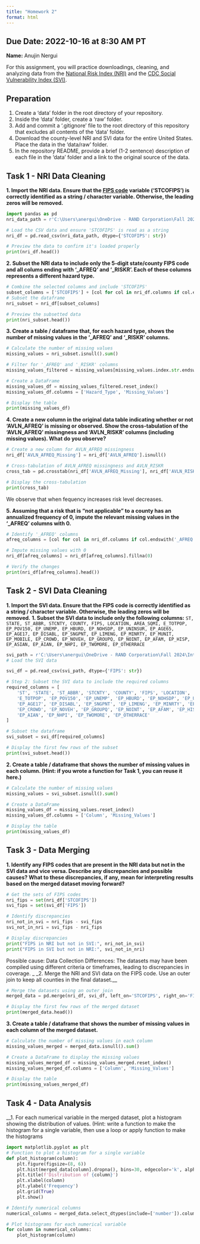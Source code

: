 ```yaml
---
title: "Homework 2"
format: html
---
```


__Due Date:__ 2022-10-16 at 8:30 AM PT
---


__Name:__ Anujin Nergui 



For this assignment, you will practice downloadings, cleaning, and analyzing data from the [National Risk Index (NRI)](https://hazards.fema.gov/nri/) and the [CDC Social Vulnerability Index (SVI)](https://www.atsdr.cdc.gov/placeandhealth/svi/index.html).

## Preparation

1. Create a 'data' folder in the root directory of your repository.
1. Inside the 'data' folder, create a 'raw' folder.
1. Add and commit a '.gitignore' file to the root directory of this repository that excludes all contents of the 'data' folder.
1. Download the county-level NRI and SVI data for the entire United States. Place the data in the 'data/raw' folder.
1. In the repository README, provide a brief (1-2 sentence) description of each file in the 'data' folder and a link to the original source of the data.

## Task 1 - NRI Data Cleaning

__1. Import the NRI data. Ensure that the [FIPS code](https://en.wikipedia.org/wiki/Federal_Information_Processing_Standard_state_code) variable ('STCOFIPS') is correctly identified as a string / character variable. Otherwise, the leading zeros will be removed.__

```python
import pandas as pd
nri_data_path = r'C:\Users\anergui\OneDrive - RAND Corporation\Fall 2024\Intro to ML\Code\PRGS-Intro-to-ML\data\raw\NRI_Table_Counties.csv'  

# Load the CSV data and ensure 'STCOFIPS' is read as a string
nri_df = pd.read_csv(nri_data_path, dtype={'STCOFIPS': str})

# Preview the data to confirm it's loaded properly
print(nri_df.head()) 
```

__2. Subset the NRI data to include only the 5-digit state/county FIPS code and all colums ending with '\_AFREQ' and '\_RISKR'. Each of these columns represents a different hazard type.__

```python
# Combine the selected columns and include 'STCOFIPS'
subset_columns = ['STCOFIPS'] + [col for col in nri_df.columns if col.endswith('_AFREQ') or col.endswith('_RISKR')] 
# Subset the dataframe
nri_subset = nri_df[subset_columns]

# Preview the subsetted data
print(nri_subset.head())
```
__3. Create a table / dataframe that, for each hazard type, shows the number of missing values in the '\_AFREQ' and '\_RISKR' columns.__
```python
# Calculate the number of missing values
missing_values = nri_subset.isnull().sum()

# Filter for '_AFREQ' and '_RISKR' columns
missing_values_filtered = missing_values[missing_values.index.str.endswith('_AFREQ') | missing_values.index.str.endswith('_RISKR')]

# Create a DataFrame
missing_values_df = missing_values_filtered.reset_index()
missing_values_df.columns = ['Hazard_Type', 'Missing_Values']

# Display the table
print(missing_values_df)
```
__4. Create a new column in the original data table indicating whether or not 'AVLN_AFREQ' is missing or observed. Show the cross-tabulation of the 'AVLN_AFREQ' missingness and 'AVLN_RISKR' columns (including missing values). What do you observe?__
```python
# Create a new column for AVLN_AFREQ missingness
nri_df['AVLN_AFREQ_Missing'] = nri_df['AVLN_AFREQ'].isnull()

# Cross-tabulation of AVLN_AFREQ missingness and AVLN_RISKR
cross_tab = pd.crosstab(nri_df['AVLN_AFREQ_Missing'], nri_df['AVLN_RISKR'], dropna=False)

# Display the cross-tabulation
print(cross_tab)
```

We observe that when fequency increases risk level decreases.

__5. Assuming that a risk that is "not applicable" to a county has an annualized frequency of 0, impute the relevant missing values in the '\_AFREQ' columns with 0.__
```python
# Identify '_AFREQ' columns
afreq_columns = [col for col in nri_df.columns if col.endswith('_AFREQ')]

# Impute missing values with 0
nri_df[afreq_columns] = nri_df[afreq_columns].fillna(0)

# Verify the changes
print(nri_df[afreq_columns].head())
```


## Task 2 - SVI Data Cleaning

__1. Import the SVI data. Ensure that the FIPS code is correctly identified as a string / character variable. Otherwise, the leading zeros will be removed.__
__1. Subset the SVI data to include only the following columns:__
`ST, STATE, ST_ABBR, STCNTY, COUNTY, FIPS, LOCATION, AREA_SQMI, E_TOTPOP, EP_POV150, EP_UNEMP, EP_HBURD, EP_NOHSDP, EP_UNINSUR, EP_AGE65, EP_AGE17, EP_DISABL, EP_SNGPNT, EP_LIMENG, EP_MINRTY, EP_MUNIT, EP_MOBILE, EP_CROWD, EP_NOVEH, EP_GROUPQ, EP_NOINT, EP_AFAM, EP_HISP, EP_ASIAN, EP_AIAN, EP_NHPI, EP_TWOMORE, EP_OTHERRACE`
```python

svi_path = r'C:\Users\anergui\OneDrive - RAND Corporation\Fall 2024\Intro to ML\Code\PRGS-Intro-to-ML\data\raw\SVI_2022_US_county.csv'
# Load the SVI data

svi_df = pd.read_csv(svi_path, dtype={'FIPS': str})

# Step 2: Subset the SVI data to include the required columns
required_columns = [
    'ST', 'STATE', 'ST_ABBR', 'STCNTY', 'COUNTY', 'FIPS', 'LOCATION', 'AREA_SQMI',
    'E_TOTPOP', 'EP_POV150', 'EP_UNEMP', 'EP_HBURD', 'EP_NOHSDP', 'EP_UNINSUR', 'EP_AGE65',
    'EP_AGE17', 'EP_DISABL', 'EP_SNGPNT', 'EP_LIMENG', 'EP_MINRTY', 'EP_MUNIT', 'EP_MOBILE',
    'EP_CROWD', 'EP_NOVEH', 'EP_GROUPQ', 'EP_NOINT', 'EP_AFAM', 'EP_HISP', 'EP_ASIAN',
    'EP_AIAN', 'EP_NHPI', 'EP_TWOMORE', 'EP_OTHERRACE'
]

# Subset the dataframe
svi_subset = svi_df[required_columns] 

# Display the first few rows of the subset
print(svi_subset.head())
```


__2. Create a table / dataframe that shows the number of missing values in each column.
(Hint: if you wrote a function for Task 1, you can reuse it here.)__

```python
# Calculate the number of missing values
missing_values = svi_subset.isnull().sum()

# Create a DataFrame
missing_values_df = missing_values.reset_index()
missing_values_df.columns = ['Column', 'Missing_Values']

# Display the table
print(missing_values_df)
```

## Task 3 - Data Merging
__1. Identify any FIPS codes that are present in the NRI data but not in the SVI data and vice versa. Describe any discrepancies and possible causes? What to these discrepancies, if any, mean for interpreting results based on the merged dataset moving forward?__
```python
# Get the sets of FIPS codes
nri_fips = set(nri_df['STCOFIPS'])
svi_fips = set(svi_df['FIPS'])

# Identify discrepancies
nri_not_in_svi = nri_fips - svi_fips
svi_not_in_nri = svi_fips - nri_fips

# Display discrepancies
print("FIPS in NRI but not in SVI:", nri_not_in_svi)
print("FIPS in SVI but not in NRI:", svi_not_in_nri)
```
Possible cause: Data Collection Differences: The datasets may have been compiled using different criteria or timeframes, leading to discrepancies in coverage.
_
_2. Merge the NRI and SVI data on the FIPS code. Use an outer join to keep all counties in the final dataset.__
```python
# Merge the datasets using an outer join
merged_data = pd.merge(nri_df, svi_df, left_on='STCOFIPS', right_on='FIPS', how='outer')

# Display the first few rows of the merged dataset
print(merged_data.head())
```
__3. Create a table / dataframe that shows the number of missing values in each column of the merged dataset.__

```python
# Calculate the number of missing values in each column
missing_values_merged = merged_data.isnull().sum()

# Create a DataFrame to display the missing values
missing_values_merged_df = missing_values_merged.reset_index()
missing_values_merged_df.columns = ['Column', 'Missing_Values']

# Display the table
print(missing_values_merged_df)
```

## Task 4 - Data Analysis

__1. For each numerical variable in the merged dataset, plot a histogram showing the distribution of values.
(Hint: write a function to make the histogram for a single variable, then use a loop or apply function to make the histograms

```python

import matplotlib.pyplot as plt
# Function to plot a histogram for a single variable
def plot_histogram(column):
    plt.figure(figsize=(8, 6))
    plt.hist(merged_data[column].dropna(), bins=30, edgecolor='k', alpha=0.7)
    plt.title(f'Distribution of {column}')
    plt.xlabel(column)
    plt.ylabel('Frequency')
    plt.grid(True)
    plt.show()

# Identify numerical columns
numerical_columns = merged_data.select_dtypes(include=['number']).columns

# Plot histograms for each numerical variable
for column in numerical_columns:
    plot_histogram(column)

```
